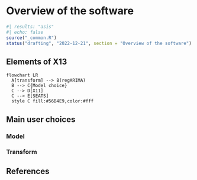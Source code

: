 # Overview of the software {#sec-overwiew}

```r
#| results: "asis"
#| echo: false
source("_common.R")
status("drafting", "2022-12-21", section = "Overview of the software")  # drafting, polishing, complete
```

```{=html}
<!--
-   History of the software

-   Elements of the software

-   Overview of main choices a user needs to make
-->
```


## Elements of X13

<!-- https://mermaid-js.github.io/mermaid/#/flowchart?id=styling-and-classes -->

```mermaid
flowchart LR
  A[transform] --> B(regARIMA)
  B --> C{Model choice}
  C --> D[X11]
  C --> E[SEATS]
  style C fill:#56B4E9,color:#fff
```

## Main user choices

### Model

### Transform

## References
